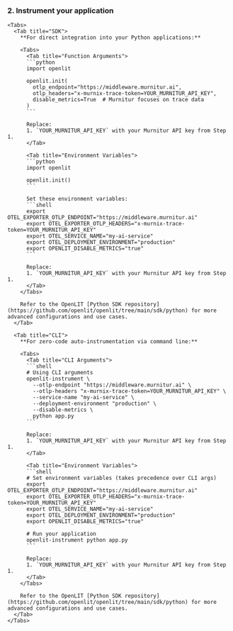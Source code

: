### 2. Instrument your application
    <Tabs>
      <Tab title="SDK">
        **For direct integration into your Python applications:**
        
        <Tabs>
          <Tab title="Function Arguments">
          ```python
          import openlit

          openlit.init(
            otlp_endpoint="https://middleware.murnitur.ai",
            otlp_headers="x-murnix-trace-token=YOUR_MURNITUR_API_KEY",
            disable_metrics=True  # Murnitur focuses on trace data
          )
          ```

          Replace:
          1. `YOUR_MURNITUR_API_KEY` with your Murnitur API key from Step 1.
          </Tab>
          
          <Tab title="Environment Variables">
          ```python
          import openlit

          openlit.init()
          ```

          Set these environment variables:
          ```shell
          export OTEL_EXPORTER_OTLP_ENDPOINT="https://middleware.murnitur.ai"
          export OTEL_EXPORTER_OTLP_HEADERS="x-murnix-trace-token=YOUR_MURNITUR_API_KEY"
          export OTEL_SERVICE_NAME="my-ai-service"
          export OTEL_DEPLOYMENT_ENVIRONMENT="production"
          export OPENLIT_DISABLE_METRICS="true"
          ```

          Replace:
          1. `YOUR_MURNITUR_API_KEY` with your Murnitur API key from Step 1.
          </Tab>
        </Tabs>

        Refer to the OpenLIT [Python SDK repository](https://github.com/openlit/openlit/tree/main/sdk/python) for more advanced configurations and use cases.
      </Tab>
      
      <Tab title="CLI">
        **For zero-code auto-instrumentation via command line:**
        
        <Tabs>
          <Tab title="CLI Arguments">
          ```shell
          # Using CLI arguments
          openlit-instrument \
            --otlp-endpoint "https://middleware.murnitur.ai" \
            --otlp-headers "x-murnix-trace-token=YOUR_MURNITUR_API_KEY" \
            --service-name "my-ai-service" \
            --deployment-environment "production" \
            --disable-metrics \
            python app.py
          ```
          
          Replace:
          1. `YOUR_MURNITUR_API_KEY` with your Murnitur API key from Step 1.
          </Tab>
          
          <Tab title="Environment Variables">
          ```shell
          # Set environment variables (takes precedence over CLI args)
          export OTEL_EXPORTER_OTLP_ENDPOINT="https://middleware.murnitur.ai"
          export OTEL_EXPORTER_OTLP_HEADERS="x-murnix-trace-token=YOUR_MURNITUR_API_KEY"
          export OTEL_SERVICE_NAME="my-ai-service"
          export OTEL_DEPLOYMENT_ENVIRONMENT="production"
          export OPENLIT_DISABLE_METRICS="true"
          
          # Run your application
          openlit-instrument python app.py
          ```
          
          Replace:
          1. `YOUR_MURNITUR_API_KEY` with your Murnitur API key from Step 1.
          </Tab>
        </Tabs>

        Refer to the OpenLIT [Python SDK repository](https://github.com/openlit/openlit/tree/main/sdk/python) for more advanced configurations and use cases.
      </Tab>
    </Tabs>
